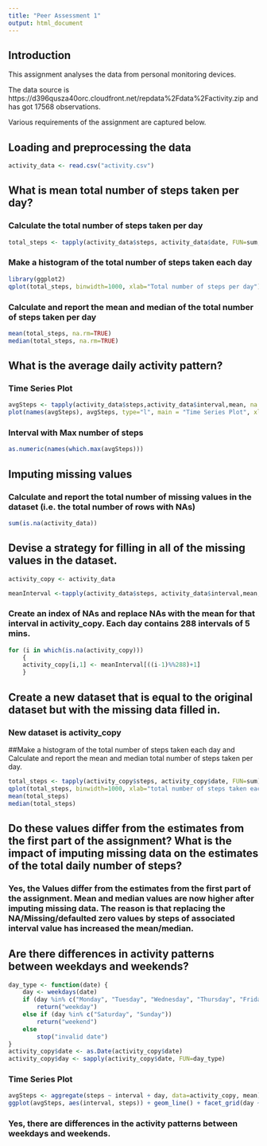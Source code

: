 ```yaml
---
title: "Peer Assessment 1"
output: html_document
---
```


## Introduction

This assignment analyses the data from personal monitoring devices. 

The data source is https://d396qusza40orc.cloudfront.net/repdata%2Fdata%2Factivity.zip and has got 17568 observations. 

Various requirements of the assignment are captured below.


## Loading and preprocessing the data

```r
activity_data <- read.csv("activity.csv")
```

##  What is mean total number of steps taken per day?

### Calculate the total number of steps taken per day

```r
total_steps <- tapply(activity_data$steps, activity_data$date, FUN=sum, na.rm=TRUE)
```
### Make a histogram of the total number of steps taken each day

```r
library(ggplot2)
qplot(total_steps, binwidth=1000, xlab="Total number of steps per day")
```

### Calculate and report the mean and median of the total number of steps taken per day

```r
mean(total_steps, na.rm=TRUE)
median(total_steps, na.rm=TRUE)
```

## What is the average daily activity pattern?

### Time Series Plot
```r

avgSteps <- tapply(activity_data$steps,activity_data$interval,mean, na.rm=TRUE)
plot(names(avgSteps), avgSteps, type="l", main = "Time Series Plot", xlab="5-minute Intervals", ylab="Average Steps")

```

### Interval with Max number of steps

```r
as.numeric(names(which.max(avgSteps)))
```

## Imputing missing values

### Calculate and report the total number of missing values in the dataset (i.e. the total number of rows with NAs)

```r
sum(is.na(activity_data))
```

## Devise a strategy for filling in all of the missing values in the dataset.

```r
activity_copy <- activity_data

meanInterval <-tapply(activity_data$steps, activity_data$interval,mean, na.rm=TRUE)
```

### Create an index of NAs and replace NAs with the mean for that interval in activity_copy. Each day contains 288 intervals of 5 mins.

```r
for (i in which(is.na(activity_copy)))
    {
    activity_copy[i,1] <- meanInterval[((i-1)%%288)+1]
    }
```

## Create a new dataset that is equal to the original dataset but with the missing data filled in.

### New dataset is activity_copy

##Make a histogram of the total number of steps taken each day and Calculate and report the mean and median total number of steps taken per day. 

```r
total_steps <- tapply(activity_copy$steps, activity_copy$date, FUN=sum)
qplot(total_steps, binwidth=1000, xlab="total number of steps taken each day")
mean(total_steps)
median(total_steps)
```

## Do these values differ from the estimates from the first part of the assignment? What is the impact of imputing missing data on the estimates of the total daily number of steps?

### Yes, the Values differ from the estimates from the first part of the assignment. Mean and median values are now higher after imputing missing data. The reason is that replacing the NA/Missing/defaulted zero values by steps of associated interval value has increased the mean/median.

## Are there differences in activity patterns between weekdays and weekends?

```r
day_type <- function(date) {
    day <- weekdays(date)
    if (day %in% c("Monday", "Tuesday", "Wednesday", "Thursday", "Friday"))
        return("weekday")
    else if (day %in% c("Saturday", "Sunday"))
        return("weekend")
    else
        stop("invalid date")
}
activity_copy$date <- as.Date(activity_copy$date)
activity_copy$day <- sapply(activity_copy$date, FUN=day_type)
```
### Time Series Plot

```r
avgSteps <- aggregate(steps ~ interval + day, data=activity_copy, mean)
ggplot(avgSteps, aes(interval, steps)) + geom_line() + facet_grid(day ~ .) + xlab("5-minute interval") + ylab("Number of steps")
```


### Yes, there are differences in the activity patterns between weekdays and weekends.